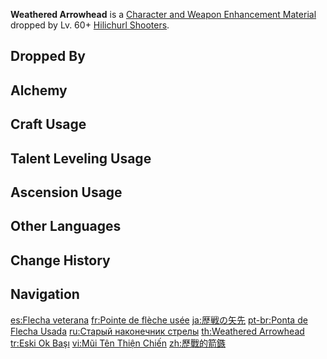 {{Item Infobox
|id          = 112013
|image       = Item Historic Arrowhead.png
|type        = Character and Weapon Enhancement Materials
|group       = Hilichurl Shooter Materials
|group2      = General Enemy Drops
|invCategory = Character Development Items
|quality     = 3
|description = An old arrowhead coated in blood. The arrowhead has long since lost its sharpness and thus its use as a weapon.<br>However it represents the pride of a hunter and acts as both an amulet and a medal.
|source1     = Dropped by Lv. 60+ [[Hilichurl Shooters]]
|source2     = [[Alchemy]]
}}
'''Weathered Arrowhead''' is a [[Character and Weapon Enhancement Material]] dropped by Lv. 60+ [[Hilichurl Shooters]].

==Dropped By==
{{Dropped By|level=60}}

==Alchemy==
{{Recipe
|type = Crafting
|Sharp Arrowhead = 3
|Mora = 50
|sort = Sharp Arrowhead;Mora
}}

==Craft Usage==
{{Craft Usage}}

==Talent Leveling Usage==
{{Talent Leveling Usage}}

==Ascension Usage==
{{Ascension Usage}}

==Other Languages==
{{Other Languages
|en      = Weathered Arrowhead
|zhs     = 历战的箭簇
|zhs_rm  = Lìzhàn de Jiàncù
|zht     = 歷戰的箭鏃
|zht_rm  = Lìzhàn de Jiàncù
|zh_tl   = Arrowhead that has Been Through Battle
|ja      = 歴戦の矢先
|ja_rm   = Rekisen no Yasaki
|ja_tl   = Arrowhead Which Experienced Many Battles
|ko      = 역전의 화살촉
|ko_rm   = Yeokjeon-ui Hwasalchok
|ko_tl   = Veteran Arrowhead
|es      = Flecha veterana
|es_tl   = Veteran Arrow
|fr      = Pointe de flèche usée
|fr_tl   = Blunt Arrowhead
|ru      = Старый наконечник стрелы
|ru_tl   = Old Arrowhead
|th      = Historic Arrowhead
|th_rm   = 
|th_tl   = 
|vi      = Mũi Tên Thiện Chiến
|vi_tl   = 
|de      = Abgenutzte Bolzenspitze
|de_tl   = Worn Quarrel Tip
|id      = Weathered Arrowhead
|pt      = Ponta de Flecha Usada
|pt_tl   = Used Arrowhead
|tr      = Eski Ok Başı
|tr_tl   = Old Arrow Head
|it      = Punta di freccia consumata
|it_tl   = 
}}

==Change History==
{{Change History|1.0}}

==Navigation==
{{Development Item Navbox|Character and Weapon Enhancement Materials}}

[[es:Flecha veterana]]
[[fr:Pointe de flèche usée]]
[[ja:歴戦の矢先]]
[[pt-br:Ponta de Flecha Usada]]
[[ru:Старый наконечник стрелы]]
[[th:Weathered Arrowhead]]
[[tr:Eski Ok Başı]]
[[vi:Mũi Tên Thiện Chiến]]
[[zh:歷戰的箭鏃]]